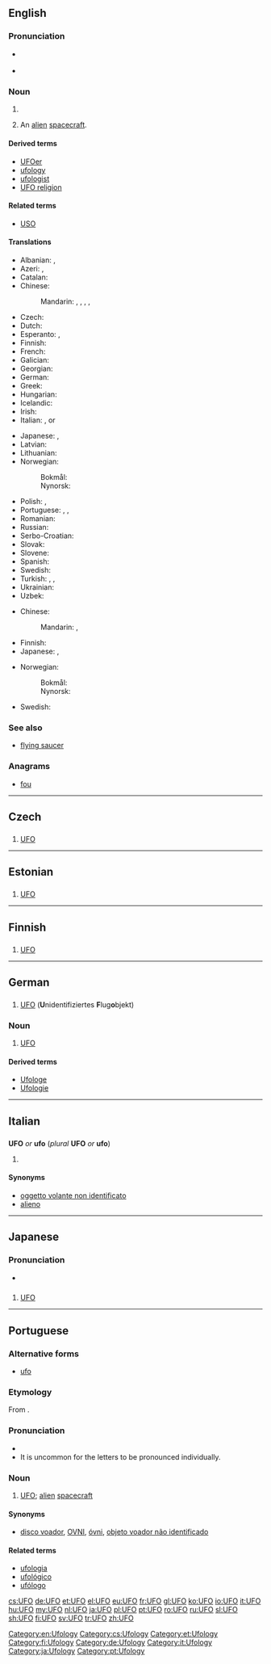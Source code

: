 {{also|ufo}}
==English==

===Pronunciation===
* {{a|UK}} {{IPA|/ju ɛf ˈəʊ/|lang=en}}
* {{a|US}} {{IPA|/ju ɛf ˈoʊ/|lang=en}}

===Noun===
{{en-noun}}

# {{initialism of|unidentified flying object|lang=en}}
# {{context|informal|lang=en}} An [[alien]] [[spacecraft]].

====Derived terms====
* [[UFOer]]
* [[ufology]]
* [[ufologist]]
* [[UFO religion]]

====Related terms====
* [[USO]]

====Translations====
{{trans-top|an unidentified flying object}}
* Albanian: {{t|sq|UFO}}, {{t|sq|OFP}}
* Azeri: {{t|az|NUO}}, {{t|az|UFO}}
* Catalan: {{t|ca|ovni|m}}
* Chinese:
*: Mandarin: {{t|cmn|不明飛行物|sc=Hani}}, {{t|cmn|不明飞行物|tr=bùmíng fēixíngwù|sc=Hani}}, {{t+|cmn|飛碟|sc=Hani}}, {{t|cmn|飞碟|tr=fēidié|sc=Hani}}, {{t+|cmn|幽浮|tr=yōufú|sc=Hani}}
* Czech: {{t+|cs|UFO|n}}
* Dutch: {{t+|nl|ufo|m}}
* Esperanto: {{t|eo|NIFO}}, {{t+|eo|nifo}}
* Finnish: {{t+|fi|UFO}}
* French: {{t+|fr|OVNI|m}}
* Galician: {{t+|gl|ovni|m}}
* Georgian: {{t-needed|ka}}
* German: {{t+|de|UFO|n}}
* Greek: {{t+|el|ΑΤΙΑ}}
* Hungarian: {{t+|hu|UFO}}
* Icelandic: {{t|is|FFH}}
* Irish: {{t|ga|úfó}}
* Italian: {{t+|it|UFO|m}}, {{t|it|ufo|m}} or {{t+|it|OVNI}}
{{trans-mid}}
* Japanese: {{t+|ja|UFO|tr=Yūfō}}, {{t|ja|未確認飛行物体|tr=[[みかくにんひこうぶったい]], mikakunin hikō buttai}}
* Latvian: {{t|lv|NLO}}
* Lithuanian: {{t|lt|NSO}}
* Norwegian:
*: Bokmål: {{t|nb|ufo|m}}
*: Nynorsk: {{t|nn|ufo|m}}
* Polish: {{t|pl|NOL|m}}, {{t+|pl|UFO|n}}
* Portuguese: {{t|pt|óvni|m}}, {{t|pt|ovni|m}}, {{t|pt|ufo|m}}
* Romanian: {{t+|ro|OZN}}
* Russian: {{t+|ru|НЛО}}
* Serbo-Croatian: {{t|sh|NLO}}
* Slovak: {{t|sk|UFO}}
* Slovene: {{t+|sl|NLP}}
* Spanish: {{t+|es|ovni|m}}
* Swedish: {{t+|sv|ufo|n}}
* Turkish: {{t+|tr|UFO}}, {{t|tr|ufo}}, {{t+|tr|uçan daire}}
* Ukrainian: {{t|uk|НЛО}}
* Uzbek: {{t|uz|NUJ}}
{{trans-bottom}}

{{trans-top|alien spacecraft}}
* Chinese:
*: Mandarin: {{t+|cmn|飛碟|sc=Hani}}, {{t|cmn|飞碟|tr=fēidié|sc=Hani}}
* Finnish: {{t+|fi|ufo}}
* Japanese: {{t+|ja|UFO|tr=Yūfō}}, {{t+|ja|宇宙船|tr=uchūsen}}
{{trans-mid}}
* Norwegian:
*: Bokmål: {{t|nb|ufo|m}}
*: Nynorsk: {{t|nn|ufo|m}}
* Swedish: {{t+|sv|ufo|n}}
{{trans-bottom}}

===See also===
* [[flying saucer]]

===Anagrams===
* [[fou#English|fou]]

[[Category:en:Ufology]]

----

==Czech==

==={{initialism-old|cs}}===
{{head|cs}}

# [[#English|UFO]]

[[Category:cs:Ufology]]

----

==Estonian==

==={{initialism-old|et}}===
{{head|et}}

# [[#English|UFO]]

[[Category:et:Ufology]]

----

==Finnish==

==={{initialism-old|fi}}===
{{head|fi}}

# [[#English|UFO]] {{qualifier|unidentified flying object}}

[[Category:fi:Ufology]]

----

==German==

==={{initialism-old|de}}===
{{head|de}}

# [[#English|UFO]] ('''U'''nidentifiziertes '''F'''lug'''o'''bjekt)

===Noun===
{{de-noun|n|UFOs|UFOs}}

# [[#English|UFO]]

====Derived terms====
* [[Ufologe]] {{g|m}}
* [[Ufologie]] {{g|f}}

[[Category:de:Ufology]]

----

==Italian==

==={{initialism-old|it}}===
'''UFO''' ''or'' '''ufo''' (''plural'' '''UFO''' ''or'' '''ufo''')

# {{l/en|UFO}}

====Synonyms====
* [[oggetto volante non identificato]] {{g|m}}
* [[alieno]] {{g|m}}

[[Category:it:Ufology]]

----

==Japanese==

===Pronunciation===
* {{ja-accent-common|a|ゆ|－ふぉー}}

==={{initialism-old|ja}}===
{{head|ja}}

# [[#English|UFO]]

[[Category:ja:Ufology]]

----

==Portuguese==

===Alternative forms===
* [[ufo]]

===Etymology===
From {{etyl|en|pt}} {{term|UFO|lang=en}}.

===Pronunciation===
* {{IPA|/ˈu.fo/|lang=pt}}
* It is uncommon for the letters to be pronounced individually.

===Noun===
{{pt-noun|m|s}}

# [[#English|UFO]]; [[alien]] [[spacecraft]]

====Synonyms====
* [[disco voador]], [[OVNI]], [[óvni]], [[objeto voador não identificado]]

====Related terms====
* [[ufologia]]
* [[ufológico]]
* [[ufólogo]]

[[Category:pt:Ufology]]

[[cs:UFO]]
[[de:UFO]]
[[et:UFO]]
[[el:UFO]]
[[eu:UFO]]
[[fr:UFO]]
[[gl:UFO]]
[[ko:UFO]]
[[io:UFO]]
[[it:UFO]]
[[hu:UFO]]
[[my:UFO]]
[[nl:UFO]]
[[ja:UFO]]
[[pl:UFO]]
[[pt:UFO]]
[[ro:UFO]]
[[ru:UFO]]
[[sl:UFO]]
[[sh:UFO]]
[[fi:UFO]]
[[sv:UFO]]
[[tr:UFO]]
[[zh:UFO]]